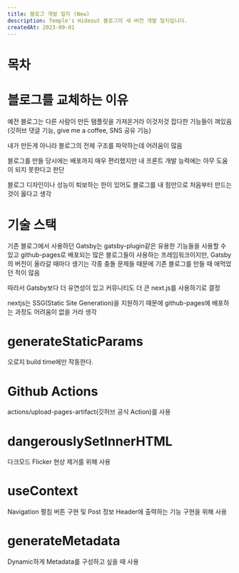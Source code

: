 ```yaml
---
title: 블로그 개발 일지 (New)
description: Temple's Hideout 블로그의 새 버전 개발 일지입니다.
createdAt: 2023-09-01
---
```


# 목차

# 블로그를 교체하는 이유

예전 블로그는 다른 사람이 만든 탬플릿을 가져온거라 이것저것 잡다한 기능들이 껴있음(깃허브 댓글 기능, give me a coffee, SNS 공유 기능)

내가 만든게 아니라 블로그의 전체 구조를 파악하는데 어려움이 많음

블로그를 만들 당시에는 배포까지 매우 편리했지만 내 프론트 개발 능력에는 아무 도움이 되지 못한다고 판단

블로그 디자인이나 성능이 퇴보하는 한이 있어도 블로그를 내 힘만으로 처음부터 만드는 것이 옳다고 생각

# 기술 스택

기존 블로그에서 사용하던 Gatsby는 gatsby-plugin같은 유용한 기능들을 사용할 수 있고 github-pages로 배포되는 많은 블로그들이 사용하는 프레임워크이지만, Gatsby의 버전이 올라갈 때마다 생기는 각종 충돌 문제들 때문에 기존 블로그를 만들 때 애먹었던 적이 많음

따라서 Gatsby보다 더 유연성이 있고 커뮤니티도 더 큰 next.js를 사용하기로 결정

nextjs는 SSG(Static Site Generation)을 지원하기 때문에 github-pages에 배포하는 과정도 어려움이 없을 거라 생각

# generateStaticParams

오로지 build time에만 작동한다.

# Github Actions

actions/upload-pages-artifact(깃허브 공식 Action)를 사용

# dangerouslySetInnerHTML

다크모드 Flicker 현상 제거를 위해 사용

# useContext

Navigation 펼침 버튼 구현 및 Post 정보 Header에 출력하는 기능 구현을 위해 사용

# generateMetadata

Dynamic하게 Metadata를 구성하고 싶을 때 사용